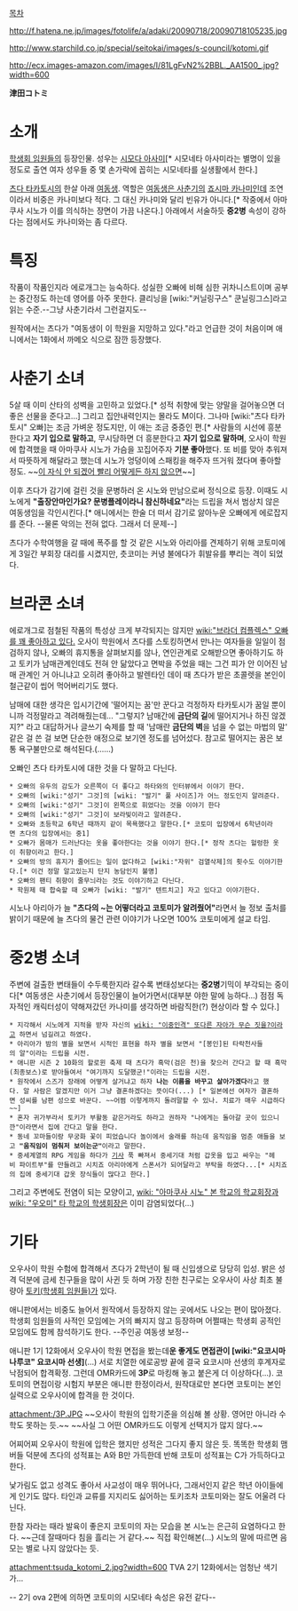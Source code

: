 [[목차]]

http://f.hatena.ne.jp/images/fotolife/a/adaki/20090718/20090718105235.jpg

http://www.starchild.co.jp/special/seitokai/images/s-council/kotomi.gif

http://ecx.images-amazon.com/images/I/81LgFvN2%2BBL._AA1500_.jpg?width=600

'''津田コトミ'''
= 소개 =
[[학생회 임원들]]의 등장인물. 성우는 [[시모다 아사미]][* 시모네타 아사미라는 별명이 있을 정도로 출연 여자 성우들 중 몇 손가락에 꼽히는 시모네타를 실생활에서 한다.]

[[츠다 타카토시]]의 한살 아래 [[여동생]]. 역할은 [[여동생은 사춘기]]의 [[죠시마 카나미]]인데 조연이라서 비중은 카나미보다 적다. 그 대신 카나미와 달리 빈유가 아니다.[* 작중에서 아마쿠사 시노가 이를 의식하는 장면이 가끔 나온다.] 아래에서 서술하듯 '''중2병''' 속성이 강하다는 점에서도 카나미와는 좀 다르다.

= 특징 =
작품이 작품인지라 에로개그는 능숙하다. 성실한 오빠에 비해 심한 귀차니스트이며 공부는 중간정도 하는데 영어를 아주 못한다. 클리닝을 [wiki:"커닐링구스" 쿤닐링그스]라고 읽는 수준.--그냥 사춘기라서 그런걸지도--

원작에서는 츠다가 "여동생이 이 학원을 지망하고 있다."라고 언급한 것이 처음이며 애니에서는 1화에서 까메오 식으로 잠깐 등장했다.

= 사춘기 소녀 =
5살 때 이미 산타의 성벽을 고민하고 있었다.[* 성적 취향에 맞는 양말을 걸어놓으면 더 좋은 선물을 준다고…] 그리고 집안내력인지는 몰라도 M이다. 그나마 [wiki:"츠다 타카토시" 오빠]는 조금 가벼운 정도지만, 이 애는 조금 중증인 편.[* 사람들의 시선에 흥분한다고 '''자기 입으로 말하고''', 무시당하면 더 흥분한다고 '''자기 입으로 말하며''', 오사이 학원에 합격했을 때 아마쿠사 시노가 가슴을 꼬집어주자 '''기분 좋아'''했다.  또 비를 맞아 추워져서 따뜻하게 해달라고 했는데 시노가 엉덩이에 스패킹을 해주자 뜨거워 졌다며 좋아할 정도. ~~[[이 자식 안 되겠어 빨리 어떻게든 하지 않으면]]~~]

이후 츠다가 감기에 걸린 것을 문병하러 온 시노와 만남으로써 정식으로 등장. 이때도 시노에게 '''"출장안마인가요? 문병플레이라니 참신하네요"'''라는 드립을 쳐서 범상치 않은 여동생임을 각인시킨다.[* 애니에서는 한술 더 떠서 감기로 앓아누운 오빠에게 에로잡지를 준다. --물론 악의는 전혀 없다. 그래서 더 문제--]

츠다가 수학여행을 갈 때에 폭주를 할 것 같은 시노와 아리아를 견제하기 위해 코토미에게 3일간 부회장 대리를 시켰지만, 츳코미는 커녕 불에다가 휘발유를 뿌리는 격이 되었다.

= 브라콘 소녀 =
에로개그로 점철된 작품의 특성상 크게 부각되지는 않지만 [[wiki:"브라더 컴플렉스" 오빠를 꽤 좋아하고 있다.]] 오사이 학원에서 츠다를 스토킹하면서 만나는 여자들을 일일이 점검하지 않나, 오빠의 휴지통을 살펴보지를 않나, 연인관계로 오해받으면 좋아하기도 하고 토키가 남매관계인데도 전혀 안 닮았다고 면박을 주었을 때는 그건 피가 안 이어진 남매 관계인 거 아니냐고 오히려 좋아하고 발렌타인 데이 때 츠다가 받은 초콜렛을 본인이 철근같이 씹어 먹어버리기도 했다.

남매에 대한 생각은 입시기간에 '떨어지는 꿈'만 꾼다고 걱정하자 타카토시가 꿈일 뿐이니까 걱정말라고 격려해줬는데... "그렇지? 남매간에 '''금단의 길'''에 떨어지거나 하진 않겠지?" 라고 대답하거나 글쓰기 숙제를 할 때 '남매란 '''금단의 벽'''을 넘을 수 없는 마법의 말' 같은 걸 쓴 걸 보면 단순한 애정으로 보기엔 정도를 넘어섰다. 참고로 떨어지는 꿈은 보통 욕구불만으로 해석된다.(......)

오빠인 츠다 타카토시에 대한 것을 다 말하고 다닌다.
 * 오빠의 유두의 감도가 오른쪽이 더 좋다고 하타와의 인터뷰에서 이야기 한다.
 * 오빠의 [wiki:"성기" 그것]의 [wiki: "발기" 풀 사이즈]가 어느 정도인지 알려준다.
 * 오빠의 [wiki:"성기" 그것]이 왼쪽으로 휘었다는 것을 이야기 한다
 * 오빠의 [wiki:"성기" 그것]이 보라빛이라고 알려준다.
 * 오빠와 초등학교 6학년 때까지 같이 목욕했다고 말한다.[* 코토미 입장에서 6학년이라면 츠다의 입장에서는 중1]
 * 오빠가 몸매가 드러난다는 옷을 좋아한다는 것을 이야기 한다.[* 정작 츠다는 헐렁한 옷이 취향이라고 한다.]
 * 오빠의 방의 휴지가 줄어드는 일이 없다하고 [wiki:"자위" 검열삭제]의 횟수도 이야기한다.[* 이건 정말 알고있는지 단지 농담인지 불명]
 * 오빠의 팬티 취향이 줄무늬라는 것도 이야기하고 다닌다.
 * 학원제 때 합숙할 때 오빠가 [wiki: "발기" 텐트치고] 자고 있다고 이야기한다.
시노나 아리아가 늘 '''"츠다의 ~는 어떻더라고 코토미가 알려줬어"'''라면서 늘 정보 출처를 밝이기 때문에 늘 츠다의 물건 관련 이야기가 나오면 100% 코토미에게 설교 타임.

= 중2병 소녀 =
주변에 걸출한 변태들이 수두룩한지라 갈수록 변태성보다는 '''중2병'''기믹이 부각되는 중이다[* 여동생은 사춘기에서 등장인물이 늘어가면서(대부분 야한 말에 능하다...) 점점 독자적인 캐릭터성이 약해져갔던 카나미를 생각하면 바람직한(?) 현상이라 할 수 있다.] 
 * 지각해서 시노에게 지적을 받자 자신의 [[wiki: "이중인격" 또다른 자아가 무슨 짓을?]]이라고 하면서 넘길려고 하였다.
 * 아리아가 밤의 별을 보면서 시적인 표현을 하자 별을 보면서 "[봉인]된 타락천사들의 알"이라는 드립을 시전.
 * 애니판 시즌 2 10화의 할로윈 축제 때 츠다가 흑막(검은 천)을 찾으러 간다고 할 때 흑막(최종보스)로 받아들여서 "여기까지 도달했군!"이라는 드립을 시전.
 * 원작에서 스즈가 장래에 어떻게 살거냐고 하자 '''나는 이름을 바꾸고 살아가겠다'''라고 했다. 알 사람은 알겠지만 이거 그냥 결혼하겠다는 뜻이다(...) [* 일본에선 여자가 결혼하면 성씨를 남편 성으로 바꾼다. ~~어쩜 이렇게까지 돌려말할 수 있나. 치료가 매우 시급하다~~]
 * 혼자 귀가부라서 토키가 부활동 같은거라도 하라고 권하자 "나에게는 돌아갈 곳이 있으니깐"이라면서 집에 간다고 말을 한다.
 * 동네 꼬마들이랑 무궁화 꽃이 피었습니다 놀이에서 술래를 하는데 움직임을 멈춘 애들을 보고 '''"움직임이 멈춰저 보이는군"'''이라고 말한다.
 * 중세계열의 RPG 게임을 하다가 [[기사]] 푹 빠져서 중세기대 처럼 갑옷을 입고 싸우는 "헤비 파이트부"를 만들려고 시치죠 아리아에게 스폰서가 되어달라고 부탁을 하였다...[* 시치죠의 집에 중세기대 갑옷 장식들이 많다고 한다.]

그리고 주변에도 전염이 되는 모양이고, [[wiki: "아마쿠사 시노" 본 학교의 학교회장]]과 [[wiki: "우오미" 타 학교의 학생회장]]은 이미 감염되었다(...)

= 기타 =
오우사이 학원 수험에 합격해서 츠다가 2학년이 될 때 신입생으로 당당히 입성. 밝은 성격 덕분에 금세 친구들을 많이 사귄 듯 하며 가장 친한 친구로는 오우사이 사상 최초 불량아 [[토키(학생회 임원들)]]가 있다.

애니판에서는 비중도 늘어서 원작에서 등장하지 않는 곳에서도 나오는 편이 많아졌다. 학생회 임원들의 사적인 모임에는 거의 빠지지 않고 등장하며 어쩔때는 학생회 공적인 모임에도 함께 참석하기도 한다. --주인공 여동생 보정--

애니판 1기 12화에서 오우사이 학원 면접을 봤는데'''운 좋게도 면접관이 [wiki:"요코시마 나루코" 요코시마 선생]'''(…) 서로 치열한 에로공방 끝에 결국 요코시마 선생의 후계자로 낙점되어 합격확정. 그런데 OMR카드에 '''3P'''로 마킹해 놓고 붙은게 더 이상하다(...). 코토미의 면접이랑 시험지 부분은 애니판 한정이라서, 원작대로만 본다면 코토미는 본인 실력으로 오우사이에 합격을 한 것이다.

attachment:/3P.JPG
~~오사이 학원의 입학기준을 의심해 볼 상황. 영어만 아니라 수학도 못하는 듯.~~
~~사실 그 어떤 OMR카드도 이렇게 선택지가 많지 않다.~~

어찌어찌 오우사이 학원에 입학은 했지만 성적은 그다지 좋지 않은 듯. 똑똑한 학생회 맴버들 덕분에 츠다의 성적표는 A와 B만 가득한데 반해 코토미 성적표는 C가 가득하다고 한다. 

낯가림도 없고 성격도 좋아서 사교성이 매우 뛰어나다, 그래서인지 같은 학년 아이들에게 인기도 많다. 타인과 교류를 지지리도 싫어하는 토키조차 코토미와는 잘도 어울려 다닌다.

한참 자라는 때라 발육이 좋은지 코토미의 자는 모습을 본 시노는 은근히 요염하다고 한다. ~~근데 잘때마다 침을 흘리는 거 같다.~~
직접 확인해본(...) 시노의 말에 따르면 음모는 별로 나지 않았다는 듯.

attachment:tsuda_kotomi_2.jpg?width=600
TVA 2기 12화에서는 엄청난 색기가...

-- 2기 ova 2편에 의하면 코토미의 시모네타 속성은 유전 같다--
